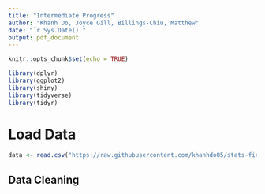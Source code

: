 ```yaml
---
title: "Intermediate Progress"
author: "Khanh Do, Joyce Gill, Billings-Chiu, Matthew"
date: "`r Sys.Date()`"
output: pdf_document
---
```


```r
knitr::opts_chunk$set(echo = TRUE)
```

```r
library(dplyr)
library(ggplot2)
library(shiny)
library(tidyverse)
library(tidyr)
```

# Load Data
```r
data <- read.csv("https://raw.githubusercontent.com/khanhdo05/stats-final-230/refs/heads/main/Most-Recent-Cohorts-Institution.csv")
```

## Data Cleaning
```r

```

```r

```

